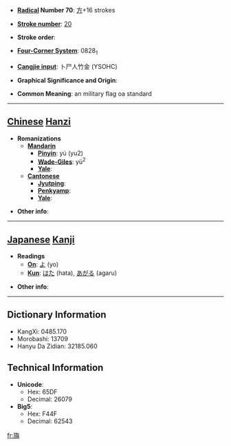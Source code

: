 * '''[[Wiktionary:Chinese radical index| Radical]] Number 70''': [[Wiktionary:Chinese radical index 方|方]]+16 strokes

* '''[[Wiktionary:Chinese total strokes index|Stroke number]]''': [[Wiktionary:Chinese total strokes index 20|20]]

* '''Stroke order''': 

* '''[[Wiktionary:Chinese four corner index|Four-Corner System]]''': 0828<sub>1</sub>

* '''[[Wiktionary:Chinese Cangjie index|Cangjie input]]''': 卜尸人竹金 (YSOHC)

* '''Graphical Significance and Origin''': 

* '''Common Meaning''': an military flag oa standard

----

== [[Chinese]] [[Hanzi]] ==

* '''Romanizations'''
** '''[[Mandarin]]'''
*** '''[[Pinyin]]''': yú (yu2)
*** '''[[Wade-Giles]]''': yü<sup>2</sup>
*** '''[[Yale]]''': 
** '''[[Cantonese]]'''
*** '''[[Jyutping]]''':
*** '''[[Penkyamp]]''': 
*** '''[[Yale]]''': 

* '''Other info''': 

----

== [[Japanese]] [[Kanji]] ==

* '''Readings'''
** '''[[On]]''': [[よ]] (yo)
** '''[[Kun]]''': [[はた]] (hata), [[あがる]] (agaru)

* '''Other info''':  

----

== Dictionary Information ==

* KangXi: 0485.170
* Morobashi: 13709
* Hanyu Da Zidian: 32185.060

== Technical Information ==

* '''Unicode''':
** Hex: 65DF
** Decimal: 26079
* '''Big5''':
** Hex: F44F
** Decimal: 62543

[[fr:旟]]